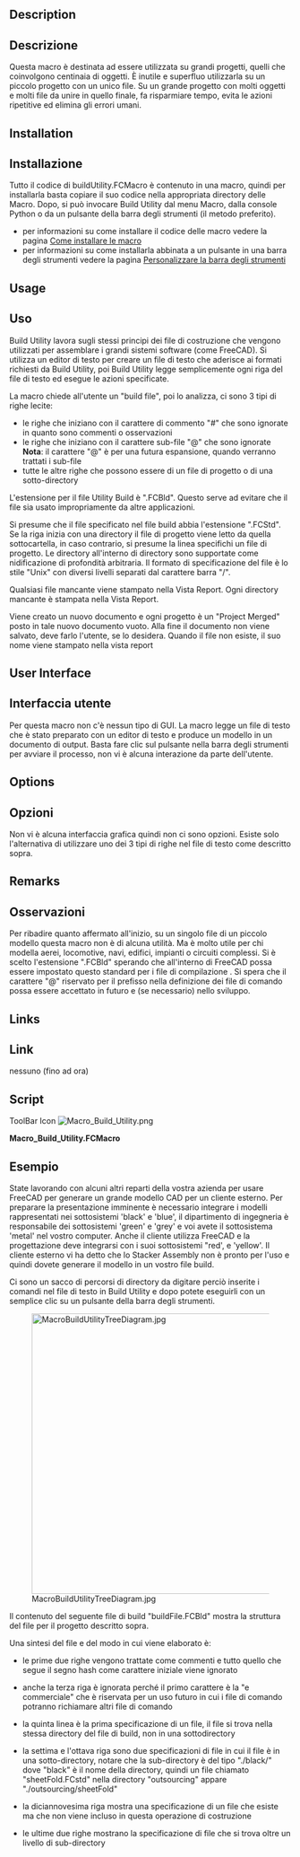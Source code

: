 <languages/>

{{Macro/it
|Name=Macro Build Utility
|Translate=Build Utility
|Description=Questa macro fornisce delle utilità di costruzione per assemblare più file di progetto in un unico file.
|Author=Piffpoof
|Version=1.0
|Date=2015-01-21
|FCVersion=All
|Download=[https://wiki.freecad.org/images/8/87/Macro_Build_Utility.png ToolBar Icon]
}}

<div lang="en" dir="ltr" class="mw-content-ltr">
==Description==
</div>

<div class="mw-translate-fuzzy">
==Descrizione==
Questa macro è destinata ad essere utilizzata su grandi progetti, quelli che coinvolgono centinaia di oggetti. È inutile e superfluo utilizzarla su un piccolo progetto con un unico file. Su un grande progetto con molti oggetti e molti file da unire in quello finale, fa risparmiare tempo, evita le azioni ripetitive ed elimina gli errori umani.
</div>

<div lang="en" dir="ltr" class="mw-content-ltr">
==Installation==
</div>

<div class="mw-translate-fuzzy">
==Installazione==
Tutto il codice di buildUtility.FCMacro è contenuto in una macro, quindi per installarla basta copiare il suo codice nella appropriata directory delle Macro. Dopo, si può invocare Build Utility dal menu Macro, dalla console Python o da un pulsante della barra degli strumenti (il metodo preferito).
* per informazioni su come installare il codice delle macro vedere la pagina [[How to install macros/it|Come installare le macro]]
* per informazioni su come installarla abbinata a un pulsante in una barra degli strumenti vedere la pagina [[Customize_Toolbars/it|Personalizzare la barra degli strumenti]]
</div>

<div lang="en" dir="ltr" class="mw-content-ltr">
==Usage==
</div>

<div class="mw-translate-fuzzy">
==Uso==
Build Utility lavora sugli stessi principi dei file di costruzione che vengono utilizzati per assemblare i grandi sistemi software (come FreeCAD). Si utilizza un editor di testo per creare un file di testo che aderisce ai formati richiesti da Build Utility, poi Build Utility legge semplicemente ogni riga del file di testo ed esegue le azioni specificate.
</div>

La macro chiede all'utente un "build file", poi lo analizza, ci sono 3 tipi di righe lecite:
* le righe che iniziano con il carattere di commento "#" che sono ignorate in quanto sono commenti o osservazioni
* le righe che iniziano con il carattere sub-file "@" che sono ignorate<br /><b>Nota</b>: il carattere "@" è per una futura espansione, quando verranno trattati i sub-file
* tutte le altre righe che possono essere di un file di progetto o di una sotto-directory

L'estensione per il file Utility Build è ".FCBld". Questo serve ad evitare che il file sia usato impropriamente da altre applicazioni.

Si presume che il file specificato nel file build abbia l'estensione ".FCStd". Se la riga inizia con una directory il file di progetto viene letto da quella sottocartella, in caso contrario, si presume la linea specifichi un file di progetto. Le directory all'interno di directory sono supportate come nidificazione di profondità arbitraria. Il formato di specificazione del file è lo stile "Unix" con diversi livelli separati dal carattere barra "/".

Qualsiasi file mancante viene stampato nella Vista Report. Ogni directory mancante è stampata nella Vista Report.

Viene creato un nuovo documento e ogni progetto è un "Project Merged" posto in tale nuovo documento vuoto. Alla fine il documento non viene salvato, deve farlo l'utente, se lo desidera. Quando il file non esiste, il suo nome viene stampato nella vista report

<div lang="en" dir="ltr" class="mw-content-ltr">
==User Interface==
</div>

<div class="mw-translate-fuzzy">
==Interfaccia utente==
Per questa macro non c'è nessun tipo di GUI. La macro legge un file di testo che è stato preparato con un editor di testo e produce un modello in un documento di output. Basta fare clic sul pulsante nella barra degli strumenti per avviare il processo, non vi è alcuna interazione da parte dell'utente.
</div>

<div lang="en" dir="ltr" class="mw-content-ltr">
==Options==
</div>

<div class="mw-translate-fuzzy">
==Opzioni==
Non vi è alcuna interfaccia grafica quindi non ci sono opzioni. Esiste solo l'alternativa di utilizzare uno dei 3 tipi di righe nel file di testo come descritto sopra.
</div>

<div lang="en" dir="ltr" class="mw-content-ltr">
==Remarks==
</div>

<div class="mw-translate-fuzzy">
==Osservazioni==
Per ribadire quanto affermato all'inizio, su un singolo file di un piccolo modello questa macro non è di alcuna utilità. Ma è molto utile per chi modella aerei, locomotive, navi, edifici, impianti o circuiti complessi. Si è scelto l'estensione ".FCBld" sperando che all'interno di FreeCAD possa essere impostato questo standard per i file di compilazione . Si spera che il carattere "@" riservato per il prefisso nella definizione dei file di comando possa essere accettato in futuro e (se necessario) nello sviluppo.
</div>

<div lang="en" dir="ltr" class="mw-content-ltr">
==Links==
</div>

<div class="mw-translate-fuzzy">
==Link==
nessuno (fino ad ora)
</div>

==Script==

<div lang="en" dir="ltr" class="mw-content-ltr">
ToolBar Icon [[Image:Macro_Build_Utility.png]]
</div>

'''Macro_Build_Utility.FCMacro'''

{{MacroCode|code=
#
#						Build Utility
#                       v 0.0 - build from files and files in sub-folders
#
#***********************************************************************************
# routine to read in a build file and merge all specified projects
"""
This function asks the user for a "build file". It then parses that build file, there
are 3 legal line types:
- lines starting with the comment character "#" which are ignored
- lines starting with the subfile character "@" which are ignored
	Note:	the "@" character is for future enhancement when sub-build files 
			will be handled
- all other lines which may be a project file or a subfolder (sub-directory)
If the line is a subfolder then the project file is read from that subfolder.
Otherwise it is assumed the line specifies a project file.
A new document is created and each project is "Project Merged" into that new and empty document.
The document is not saved at the end, this is left for the user if desired.
If the file does not exist then the file name is Printed to the Report view
"""
"""
Example file:
#this is a sample build file
#==============================
@sub-build-files - not presently inplemented
# first the top-level file
metal
# now some misc files
./black/black
./blue/blue
# file does not exist
zebra 
# folder does not exist
/bear/bear
# multiple files in one sub-folder
./engineering/green
./engineering/grey
#multiple files in hierarchical folders
./externalModules/white
./externalModules/red/red
#./externalModules/red/stackerAssembly - commented out as not currently loading
./externalModules/red/orange
./externalModules/red/level3/yellow
"""
# import statements
import FreeCAD
import os.path
from PySide import QtGui

# UI Class definitions

# Class definitions

# Function definitionss

# Constant definitions
buildTargetDocument = "build_target"
commentTag = "#"
subfileTag = "@"
lineFeed = "\n"
subfolder = "./"
carriageReturn = "\r"
fileSeparator = "/"
fcFileExtension      = ".FCStd"
fcFileExtensionUC  = ".FCSTD"
fcFileExtensionLen = -6

# code ***********************************************************************************
buildFilePathName=QtGui.QFileDialog.getOpenFileName()[0]
if len(buildFilePathName) > 0:
	# set up a new empty "build_target" document
	FreeCAD.newDocument(buildTargetDocument)
	FreeCAD.setActiveDocument(buildTargetDocument)
	FreeCAD.ActiveDocument=FreeCAD.getDocument(buildTargetDocument)
	guiDoc=FreeCADGui.ActiveDocument
	#
	lastFileSeparator = buildFilePathName.rindex(fileSeparator)
	buildFilePath = buildFilePathName[: lastFileSeparator]
	buildFileName = buildFilePathName[lastFileSeparator +1:]
	#
	buildFileContents = open(buildFilePathName,"r")
	buildFileLines = buildFileContents.readlines()
	buildFileContents.close()
	#
	for line in buildFileLines:
		if line[0] == commentTag:
			# line of internal comment
			pass
		elif line[0] == subfileTag:
			# line of sub-build-file (not presently implemented)
			pass
		else:
			# a line which should specify a FreeCAD project file
			# - may be preceded by a sub-directory e.g. "./subdir309/"
			# - project file may be missing file extension
			#
			# if line break at end of file spec then remove
			if line[-1:] == lineFeed:
				line = line[:-1]
			if line[-1:] == carriageReturn:
				line = line[:-1]
			# if no FreeCAD project file extension supplied then append one
			# make an uppercase comparison in case of mixed case
			tempLine = fcFileExtension + line.upper()
			if fcFileExtensionUC != tempLine[fcFileExtensionLen:]:
				line = line + fcFileExtension
			# if there is a leading subdirectory then remove "./" from beginning
			if subfolder[0:2] == line[0:2]:
				line = line[2:]
			projectFileSpec = str(buildFilePath) + str("/") + str(line)
			if os.path.exists(projectFileSpec):
				guiDoc.mergeProject(projectFileSpec)
			else:
				FreeCAD.Console.PrintMessage('project file "' + projectFileSpec + '" not found' + "\n")

	# set view back to "build_target", it is up to user to save it (if they want)
	FreeCAD.setActiveDocument(buildTargetDocument)
	FreeCAD.ActiveDocument=FreeCAD.getDocument(buildTargetDocument)
	FreeCADGui.ActiveDocument=FreeCADGui.getDocument(buildTargetDocument)
	FreeCADGui.SendMsgToActiveView("ViewFit")
	FreeCADGui.activeDocument().activeView().viewAxometric()
#
#OS: Mac OS X
#Word size: 64-bit
#Version: 0.14.3703 (Git)
#Branch: releases/FreeCAD-0-14
#Hash: c6edd47334a3e6f209e493773093db2b9b4f0e40
#Python version: 2.7.5
#Qt version: 4.8.6
#Coin version: 3.1.3
#SoQt version: 1.5.0
#OCC version: 6.7.0
#
#thus ends the macro...
}}


==Esempio==
State lavorando con alcuni altri reparti della vostra azienda per usare FreeCAD per generare un grande modello CAD per un cliente esterno. Per preparare la presentazione imminente è necessario integrare i modelli rappresentati nei sottosistemi 'black' e 'blue', il dipartimento di ingegneria è responsabile dei sottosistemi 'green' e 'grey' e voi avete il sottosistema 'metal' nel vostro computer. Anche il cliente utilizza FreeCAD e la progettazione deve integrarsi con i suoi sottosistemi "red', e 'yellow'. Il cliente esterno vi ha detto che lo Stacker Assembly non è pronto per l'uso e quindi dovete generare il modello in un vostro file build.

Ci sono un sacco di percorsi di directory da digitare perciò inserite i comandi nel file di testo in Build Utility e dopo potete eseguirli con un semplice clic su un pulsante della barra degli strumenti.

[[File:MacroBuildUtilityTreeDiagram.jpg|500px]]

Il contenuto del seguente file di build "buildFile.FCBld" mostra la struttura del file per il progetto descritto sopra.

{{Code|code=
#this is the build file for the complete assembly
#==============================
@sub-build-files - not presently implemented
# first the top-level file
metal
# now some misc files
./black/black
./blue/blue
# file does not exist
zebra 
# folder does not exist
/bear/bear
# multiple files in one sub-folder
./engineering/green
./engineering/grey
#multiple files in hierarchical folders
./externalModules/white
./externalModules/red/red
#./externalModules/red/stackerAssembly - commented out as not currently loading
./externalModules/red/orange
./externalModules/red/level3/yellow
}}
Una sintesi del file e del modo in cui viene elaborato è:
* le prime due righe vengono trattate come commenti e tutto quello che segue il segno hash come carattere iniziale viene ignorato
{{Code|code=
#this is the build file for the complete assembly
#==============================
}}
* anche la terza riga è ignorata perché il primo carattere è la "e commerciale" che è riservata per un uso futuro in cui i file di comando potranno richiamare altri file di comando
{{Code|code=
@sub-build-files - not presently implemented
}}
* la quinta linea è la prima specificazione di un file, il file si trova nella stessa directory del file di build, non in una sottodirectory
{{Code|code=
metal}}
* la settima e l'ottava riga sono due specificazioni di file in cui il file è in una sotto-directory, notare che la sub-directory è del tipo "./black/" dove "black" è il nome della directory, quindi un file chiamato "sheetFold.FCstd" nella directory "outsourcing" appare "./outsourcing/sheetFold"
{{Code|code=
./black/black
./blue/blue}}
* la diciannovesima riga mostra una specificazione di un file che esiste ma che non viene incluso in questa operazione di costruzione
{{Code|code=
#./externalModules/red/stackerAssembly - commented out as not currently loading}}
* le ultime due righe mostrano la specificazione di file che si trova oltre un livello di sub-directory
{{Code|code=
./externalModules/red/orange
./externalModules/red/level3/yellow
}}



{{clear}}